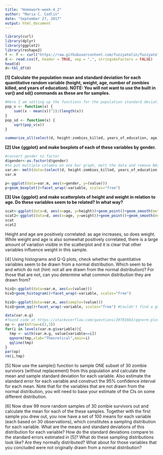 ```yaml
---
title: "Homework-week-4_2"
author: "Maria C. Codlin"
date: "September 27, 2017"
output: html_document
---
```

```r
library(curl)
library(dplyr)
library(ggplot2)
library(reshape2)
f <- f <- curl("https://raw.githubusercontent.com/fuzzyatelin/fuzzyatelin.github.io/master/AN597_Fall17/zombies.csv")
d <- read.csv(f, header = TRUE, sep = ",", stringsAsFactors = FALSE)
head(d)
d<-tbl_df(d)
```
**[1] Calculate the population mean and standard deviation for each quantitative random variable (height, weight, age, number of zombies killed, and years of education). NOTE: You will not want to use the built in var() and sd() commands as these are for samples.**
```r
#Here I am setting up the functions for the population standard deviation
pop_v <- function(x) {
    sum((x - mean(x))^2)/(length(x))
}
pop_sd <- function(x) {
    sqrt(pop_v(x))
}

summarize_all(select(d, height:zombies_killed, years_of_education, age), funs(mean, pop_sd))
```

**[2] Use {ggplot} and make boxplots of each of these variables by gender.**

```r
#convert gender to factor
d$gender<-as.factor(d$gender)
#to put multiple columns on one bar graph, melt the data and remove NAs (reshape2 package)
var.m<- melt(data=(select(d, height:zombies_killed, years_of_education, age, gender)), na.rm=TRUE)
var.m
```
```r
p<-ggplot(data=var.m, aes(x=gender, y=(value)))
p+geom_boxplot()+facet_wrap(~variable, scales="free")
```

**[3] Use {ggplot} and make scatterplots of height and weight in relation to age. Do these variables seem to be related? In what way?**
```r
scat<-ggplot(data=d, aes(x=age, y=height))+geom_point()+geom_smooth(method=lm)+labs(title="height vs age")
scat2<-ggplot(data=d, aes(x=age, y=weight))+geom_point()+geom_smooth(method=lm)+labs(title="weight vs age")
scat
scat2
```
Height and age are positively correlated: as age increases, so does weight. While weight and age is also somewhat positively correlated, there is a large amount of variation visible in the scatterplot and it is clear that other variables influence weight in this sample. 

[4] Using histograms and Q-Q plots, check whether the quantitative variables seem to be drawn from a normal distribution. Which seem to be and which do not (hint: not all are drawn from the normal distribution)? For those that are not, can you determine what common distribution they are drawn from?
```r
hisQ<-ggplot(data=var.m, aes(x=(value)))
hisQ+geom_histogram()+facet_wrap(~variable, scales="free")
```
```r

hisQ<-ggplot(data=var.m, aes(sample=(value)))
hisQ+geom_qq()+facet_wrap(~variable, scales="free") #Couldn't find a good way to add qqline to ggplot
```

```r
data(var.m.g)
#found code at https://stackoverflow.com/questions/20781663/qqnorm-plotting-for-multiple-subsets
op <- par(mfrow=c(2,3))
for(i in levels(var.m.g$variable)){
  tmp <- with(var.m.g, value[variable==i])
  qqnorm(tmp,xlab="Theoretical",main=i)
  qqline(tmp)
}
par(op)
rm(i,tmp)


```


[5] Now use the sample() function to sample ONE subset of 30 zombie survivors (without replacement) from this population and calculate the mean and sample standard deviation for each variable. Also estimate the standard error for each variable and construct the 95% confidence interval for each mean. Note that for the variables that are not drawn from the normal distribution, you will need to base your estimate of the CIs on some different distribution.

[6] Now draw 99 more random samples of 30 zombie survivors out and calculate the mean for each of the these samples. Together with the first sample you drew out, you now have a set of 100 means for each variable (each based on 30 observations), which constitutes a sampling distribution for each variable. What are the means and standard deviations of this distribution for each variable? How do the standard deviations compare to the standard errors estimated in [5]? What do these sampling distributions look like? Are they normally distributed? What about for those variables that you concluded were not originally drawn from a normal distribution?

